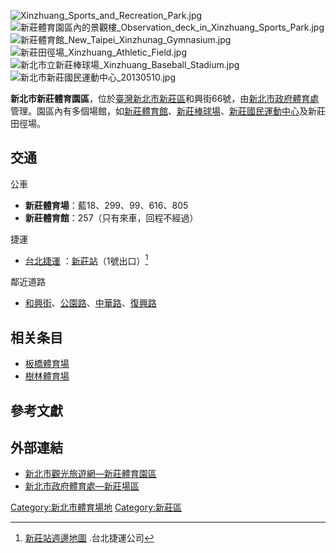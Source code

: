 [[File:Xinzhuang_Sports_and_Recreation_Park.jpg|thumb]]
[[File:新莊體育園區內的景觀樓_Observation_deck_in_Xinzhuang_Sports_Park.jpg|thumb]]
[[File:新莊體育館_New_Taipei_Xinzhunag_Gymnasium.jpg|thumb]]
[[File:新莊田徑場_Xinzhuang_Athletic_Field.jpg|thumb]]
[[File:新北市立新莊棒球場_Xinzhuang_Baseball_Stadium.jpg|thumb]]
[[File:新北市新莊國民運動中心_20130510.jpg|thumb]]

'''新北市新莊體育園區'''，位於[[臺灣|臺灣]][[新北市|新北市]][[新莊區|新莊區]]和興街66號，由[[新北市政府體育處|新北市政府體育處]]管理。園區內有多個場館，如[[新莊體育館|新莊體育館]]、[[新莊體育場棒球場|新莊棒球場]]、[[新莊國民運動中心|新莊國民運動中心]]及新莊田徑場。

== 交通 ==
;公車
* '''新莊體育場'''：藍18、299、99、616、805
* '''新莊體育館'''：257（只有來車，回程不經過）

;捷運
*[[台北捷運|台北捷運]] {{中和新蘆線}}：[[新莊站_(新北市)|新莊站]]（1號出口）<ref>[https://web.metro.taipei/img/ALL/Route2200/122.jpg 新莊站週邊地圖] {{Wayback|url=https://web.metro.taipei/img/ALL/Route2200/122.jpg |date=20210124153152 }}.台北捷運公司</ref>

;鄰近道路
* [[和興街|和興街]]、[[公園路|公園路]]、[[中華路|中華路]]、[[復興路_(新莊區)|復興路]]

== 相关条目 ==
* [[板橋體育場|板橋體育場]]
* [[樹林體育場|樹林體育場]]

== 參考文獻 ==
{{Reflist}}

== 外部連結 ==
* [https://tour.ntpc.gov.tw/zh-tw/Attraction/Detail?wnd_id=60&id=112551 新北市觀光旅遊網—新莊體育園區] {{Wayback|url=https://tour.ntpc.gov.tw/zh-tw/Attraction/Detail?wnd_id=60&id=112551 |date=20200929143844 }}
* [https://www.t-sports.ntpc.gov.tw/home.jsp?id=3a22ad251d23c6c5 新北市政府體育處—新莊場區] {{Wayback|url=https://www.t-sports.ntpc.gov.tw/home.jsp?id=3a22ad251d23c6c5 |date=20210123074035 }}

{{Gymnasium-stub}}

{{新北市體育}}
{{2017年夏季世界大學生運動會}}
{{portal bar|台灣|台北|建築|體育|籃球|羽球|網球|桌球|跆拳|極限運動}}
[[Category:新北市體育場地|Category:新北市體育場地]]
[[Category:新莊區|Category:新莊區]]